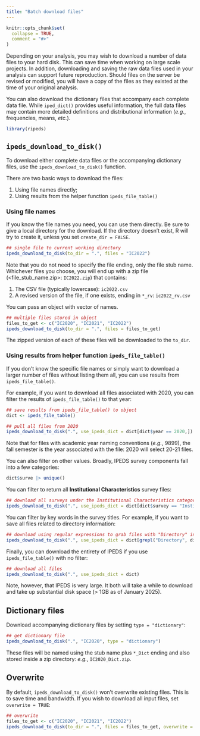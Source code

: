 ```yaml
---
title: "Batch download files"
---
```


```r
knitr::opts_chunk$set(
  collapse = TRUE,
  comment = "#>"
)
```

Depending on your analysis, you may wish to download a number of data files to
your hard disk. This can save time when working on large scale projects. In
addition, downloading and saving the raw data files used in your analysis can
support future reproduction. Should files on the server be revised or modified,
you will have a copy of the files as they existed at the time of your original
analysis.

You can also download the dictionary files that accompany each complete data
file. While `iped_dict()` provides useful information, the full data files may
contain more detailed definitions and distributional information (_e.g._,
frequencies, means, _etc._).


```r
library(ripeds)
```

## `ipeds_download_to_disk()`

To download either complete data files or the accompanying dictionary files, use
the `ipeds_download_to_disk()` function.

There are two basic ways to download the files:

1. Using file names directly;
1. Using results from the helper function `ipeds_file_table()`
   
### Using file names

If you know the file names you need, you can use them directly. Be sure to give
a local directory for the download. If the directory doesn't exist, R will try
to create it, unless you set `create_dir = FALSE`.

```r
## single file to current working directory
ipeds_download_to_disk(to_dir = ".", files = "IC2022")
```

Note that you do not need to specify the file ending, only the file stub name.
Whichever files you choose, you will end up with a zip file
(<file\_stub\_name.zip>: `IC2022.zip`) that contains:

1. The CSV file (typically lowercase): `ic2022.csv`
1. A revised version of the file, if one exists, ending in `*_rv`: `ic2022_rv.csv` 

You can pass an object with vector of names.

```r
## multiple files stored in object
files_to_get <- c("IC2020", "IC2021", "IC2022")
ipeds_download_to_disk(to_dir = ".", files = files_to_get)
```
The zipped version of each of these files will be downloaded to the `to_dir`.

### Using results from helper function `ipeds_file_table()`

If you don't know the specific file names or simply want to download a larger
number of files without listing them all, you can use results from
`ipeds_file_table()`.

For example, if you want to download all files associated with 2020, you can
filter the results of `ipeds_file_table()` to that year:

```r
## save results from ipeds_file_table() to object
dict <- ipeds_file_table()
```
```r
## pull all files from 2020
ipeds_download_to_disk(".", use_ipeds_dict = dict[dict$year == 2020,])
```

Note that for files with academic year naming conventions (_e.g._, 9899), the
fall semester is the year associated with the file: 2020 will select 20-21 files.

You can also filter on other values. Broadly, IPEDS survey components fall into
a few categories:

```r
dict$surve |> unique()
```

You can filter to return all **Institutional Characteristics** survey files:

```r
## download all surveys under the Institutional Characteristics category
ipeds_download_to_disk(".", use_ipeds_dict = dict[dict$survey == "Institutional Characteristics",])
```

You can filter by key words in the survey titles. For example, if you
want to save all files related to directory information:

```r
## download using regular expressions to grab files with "Directory" in title
ipeds_download_to_disk(".", use_ipeds_dict = dict[grepl("Directory", dict$title),])
```

Finally, you can download the entirety of IPEDS if you use `ipeds_file_table()` with no filter:

```r
## download all files
ipeds_download_to_disk(".", use_ipeds_dict = dict)
```

Note, however, that IPEDS is very large. It both will take a while to download
and take up substantial disk space (> 1GB as of January 2025). 

## Dictionary files

Download accompanying dictionary files by setting `type = "dictionary"`:
  
```r
## get dictionary file
ipeds_download_to_disk(".", "IC2020", type = "dictionary")
```

These files will be named using the stub name plus `*_Dict` ending and also
stored inside a zip directory: _e.g._, `IC2020_Dict.zip`.

## Overwrite

By default, `ipeds_download_to_disk()` won't overwrite existing files. This is
to save time and bandwidth. If you wish to download all input files, set `overwrite = TRUE`:

```r
## overwrite
files_to_get <- c("IC2020", "IC2021", "IC2022")
ipeds_download_to_disk(to_dir = ".", files = files_to_get, overwrite = TRUE)
```
